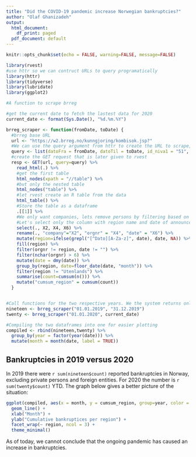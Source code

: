 ```yaml
---
title: "Did the COVID-19 pandemic increase Norwegian bankruptcies?"
author: "Olaf Ghanizadeh"
output:
  html_document:
    df_print: paged
  pdf_document: default
---
```


```r
knitr::opts_chunk$set(echo = FALSE, warning=FALSE, message=FALSE)

library(rvest)
#use httr so we can contruct URLs to query programatically
library(httr)
library(tidyverse)
library(lubridate)
library(ggplot2)
```

```r
#A function to scrape brreg

#get the current date to fetch the lastest data for 2020
current_date <- format(Sys.Date(), "%d.%m.%Y")

brreg_scraper <- function(fromDate, toDate) {
  #brreg base URL
  url <- "https://w2.brreg.no/kunngjoring/kombisok.jsp?"
  #We can use the query argument from httr to create the URL to scrape, we do not add any further arguments than fromDate and toDate in this function, and the id_niva1 and id_niva2 is kept static to skip the need to filter for type of announcement
  query <- list(datoFra = fromDate, datoTil = toDate, id_niva1 = "51", id_niva2 = "56")
  #create the GET request that is later given to rvest
  resp <- GET(url, query=query) %>%
    read_html(.) %>%
    #get the first table
    html_nodes(xpath = "//table") %>%
    #but only the nested table
    html_nodes("table") %>%
    #let rvest create an R table from the data
    html_table() %>%
    #Store the table as a dataframe
    .[[1]] %>%
    #We only want companies, lets remove persons by filtering based on the org. nr. as the persons are listed with their Date of Birth and not org. nr. 
    #Let's select only the column with region name and date of announcement
    select(., X2, X4, X6) %>%
    rename(., "company"="X2", "orgnr" = "X4", "date" = "X6") %>%
    mutate(region=ifelse(grepl("[^Dato][A-Za-z]", date), date, NA)) %>% 
    fill(region) %>% 
    filter(orgnr != region, date != "") %>%
    filter(nchar(orgnr) > 6) %>%
    mutate(date = dmy(date)) %>%
    group_by(region, date=floor_date(date, "month")) %>%
    filter(region != "Utenlands") %>%
    summarise(count=cumsum(n())) %>%
    mutate("cumsum_region" = cumsum(count))
  }



```


```r
#Call functions for the two respective years. We the system returns only up until current date even if we set the toDate to a future date.
nineteen <- brreg_scraper("01.01.2019", "31.12.2019")
twenty <- brreg_scraper("01.01.2020", current_date)

```
```r
#Compiling the two dataframes into one for easier plotting
compiled <- rbind(nineteen,twenty) %>%
  group_by(year = factor(year(date))) %>%
  mutate(month = month(date, label = TRUE))

```


## Bankruptcies in 2019 versus 2020
In 2019 there were `r sum(nineteen$count)` reported bankruptcies in Norway, excluding private persons and foreign entities. For 2020 the number is `r sum(twenty$count)` YTD. The graph below gives a better picture of the situation:



```r

ggplot(compiled, aes(x = month, y = cumsum_region, group=year, color = year)) +
  geom_line() + 
  xlab("Month") + 
  ylab("Cumulative bankruptices per region") +
  facet_wrap(~ region, ncol = 3) +
  theme_minimal()
```

As of today, we cannot conclude that the ongoing pandemic has caused an increase in bankruptcies.